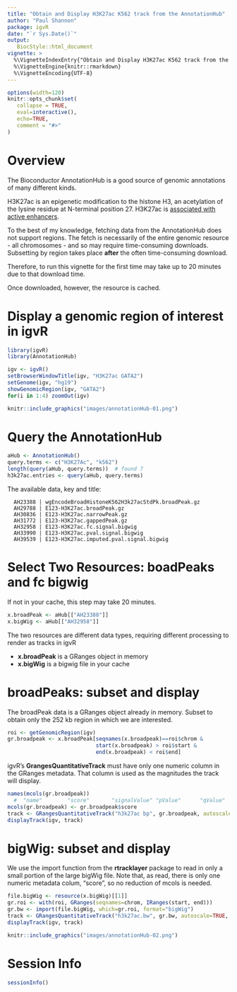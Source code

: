 ```yaml
---
title: "Obtain and Display H3K27ac K562 track from the AnnotationHub"
author: "Paul Shannon"
package: igvR
date: "`r Sys.Date()`"
output:
   BiocStyle::html_document
vignette: >
  %\VignetteIndexEntry{"Obtain and Display H3K27ac K562 track from the AnnotationHub"}
  %\VignetteEngine{knitr::rmarkdown}
  %\VignetteEncoding{UTF-8}
---
```


<style>
.main-container { width: 1000px; max-width:2800px;}
</style>


```r
options(width=120)
knitr::opts_chunk$set(
   collapse = TRUE,
   eval=interactive(),
   echo=TRUE,
   comment = "#>"
)
```


# Overview

The Bioconductor AnnotationHub is a good source of genomic annotations of many different kinds.

H3K27ac is an epigenetic modification to the histone H3, an acetylation of the lysine
residue at N-terminal position 27. H3K27ac is [associated with active enhancers](https://www.pnas.org/doi/10.1073/pnas.1016071107).


To the best of my knowledge, fetching data from the AnnotationHub does not support
regions.   The fetch is necessarily of the entire genomic resource - all chromosomes -
and so may require time-consuming downloads.  Subsetting by region takes place **after**
the often time-consuming download.

Therefore, to run this vignette for the first time may take up to 20 minutes due to that download time.

Once downloaded, however, the resource is cached.

# Display a genomic region of interest in igvR

```r
library(igvR)
library(AnnotationHub)

igv <- igvR()
setBrowserWindowTitle(igv, "H3K27ac GATA2")
setGenome(igv, "hg19")
showGenomicRegion(igv, "GATA2")
for(i in 1:4) zoomOut(igv)
```

```r
knitr::include_graphics("images/annotationHub-01.png")
```


# Query the AnnotationHub
```r
aHub <- AnnotationHub()
query.terms <- c("H3K27Ac", "k562")
length(query(aHub, query.terms))  # found 7
h3k27ac.entries <- query(aHub, query.terms)
```
The available data, key and title:

```
  AH23388 | wgEncodeBroadHistoneK562H3k27acStdPk.broadPeak.gz
  AH29788 | E123-H3K27ac.broadPeak.gz
  AH30836 | E123-H3K27ac.narrowPeak.gz
  AH31772 | E123-H3K27ac.gappedPeak.gz
  AH32958 | E123-H3K27ac.fc.signal.bigwig
  AH33990 | E123-H3K27ac.pval.signal.bigwig
  AH39539 | E123-H3K27ac.imputed.pval.signal.bigwig
```

# Select Two Resources:  boadPeaks and fc bigwig
If not in your cache, this step may take 20 minutes.

```r
x.broadPeak <- aHub[["AH23388"]]
x.bigWig <- aHub[["AH32958"]]
```
The two resources are different data types, requiring different processing
to render as tracks in igvR

- **x.broadPeak** is a GRanges object in memory
- **x.bigWig** is a bigwig file in your cache


# broadPeaks: subset and display

The broadPeak data is a GRanges object already in memory.  Subset to obtain
only the 252 kb region in which we are interested.

```r
roi <- getGenomicRegion(igv)
gr.broadpeak <- x.broadPeak[seqnames(x.broadpeak)==roi$chrom &
                            start(x.broadpeak) > roi$start &
                            end(x.broadpeak) < roi$end]
```
igvR's **GrangesQuantitativeTrack** must have only one numeric column in the GRanges metadata.
That column is used as the magnitudes the track will display.

```r
names(mcols(gr.broadpeak))
  #  "name"        "score"       "signalValue" "pValue"      "qValue"
mcols(gr.broadpeak) <- gr.broadpeak$score
track <- GRangesQuantitativeTrack("h3k27ac bp", gr.broadpeak, autoscale=TRUE, color="brown")
displayTrack(igv, track)
```

# bigWig: subset and display
We use the import function from the **rtracklayer** package to read in only a small portion
of the large bigWig file.  Note that, as read, there is only one numeric metadata colum, "score",
so no reduction of mcols is needed.

```r

file.bigWig <- resource(x.bigWig)[[1]]
gr.roi <- with(roi, GRanges(seqnames=chrom, IRanges(start, end)))
gr.bw <- import(file.bigWig, which=gr.roi, format="bigWig")
track <- GRangesQuantitativeTrack("h3k27ac.bw", gr.bw, autoscale=TRUE, color="gray")
displayTrack(igv, track)

```

```r
knitr::include_graphics("images/annotationHub-02.png")
```


# Session Info

```r
sessionInfo()
```
